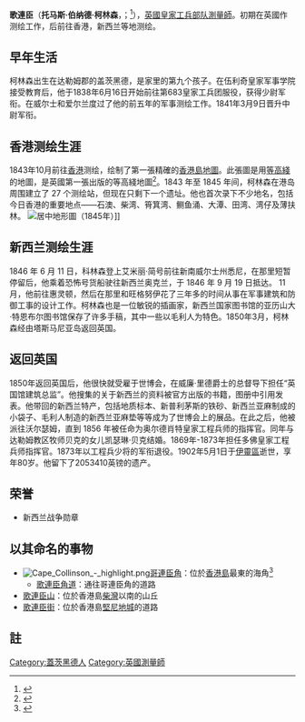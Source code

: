{{refimprove|time=2014-01-27}}
{{Infobox Officeholder
| name =  托马斯·伯纳德·柯林森<br/>Thomas Bernard Collinson
| image = Thomas Bernard Collinson.jpg
| birth_date = {{birth date|df=yes|1821|11|18}}
| birth_place = [[英格蘭|英格蘭]][[達勒姆郡|達勒姆郡]][[蓋茨黑德|蓋茨黑德]]
| death_date = {{Death date and age|df=yes|1902|05|01|1821|11|18}}
| death_place = [[英格蘭|英格蘭]][[倫敦|倫敦]][[伊靈區|伊靈區]][[米德尔塞克斯|米德尔塞克斯]]
| nationality = {{UK}}
}}

'''歌連臣'''（'''托马斯·伯纳德·柯林森'''，{{lang-en|Thomas Bernard Collinson}}；{{bd|1821年|11月18日|1902年|5月1日}}<ref name="cox">{{citation|url=http://members.cox.net/ghgraham/thomascollinson1821.html |title=Thomas Bernard Collinson 1821-1902 |deadurl=yes |archiveurl=https://web.archive.org/web/20081012120742/http://members.cox.net/ghgraham/thomascollinson1821.html |archivedate=2008-10-12 }}</ref>），[[英國皇家工兵部队|英國皇家工兵部队]][[測量師|測量師]]。初期在英國作测绘工作，后前往香港，新西兰等地测绘。

== 早年生活 ==
柯林森出生在达勒姆郡的盖茨黑德，是家里的第九个孩子。在伍利奇皇家军事学院接受教育后，他于1838年6月16日开始前往第683皇家工兵团服役，获得少尉军衔。在威尔士和爱尔兰度过了他的前五年的军事测绘工作。1841年3月9日晋升中尉军衔。

== 香港测绘生涯 ==
1843年10月前往[[香港|香港]]测绘，绘制了第一張精確的[[香港島|香港島]][[地圖|地圖]]。此張圖是用[[等高線|等高綫]]的地圖，是英國第一張出版的等高綫地圖<ref>{{citation|url=https://www.jstor.org/stable/pdf/23902770.pdf?seq=1#page_scan_tab_contents|title=Hong Kong Island Before 1841|author=James Hayes|work=Journal of the Hong Kong Branch of the Royal Asiatic Society Vol. 24 (1984)|date=1984}}</ref>。1843 年至 1845 年间，柯林森在港岛周围建立了 27 个测绘站，但现在只剩下一个遗址。他也首次录下不少地名，包括今日香港的重要地点——石澳、柴湾、筲箕湾、鲗鱼涌、大潭、田湾、湾仔及薄扶林。
[[File:歌連臣上尉繪製的維多利亞港地形圖_Victoria_Harbour_drawn_by_Thomas_Bernard_Collinson,_1845.jpg|居中]]地形圖（1845年）]]

== 新西兰测绘生涯 ==
1846 年 6 月 11 日，科林森登上艾米丽·简号前往新南威尔士州悉尼，在那里短暂停留后，他乘着恐怖号货船驶往新西兰奥克兰，于 1846 年 9 月 19 日抵达。 11月，他前往惠灵顿，然后在那里和旺格努伊花了三年多的时间从事在军事建筑和防御工事的设计工作。柯林森也是一位敏锐的插画家，新西兰国家图书馆的亚历山大·特恩布尔图书馆保存了许多手稿，其中一些以毛利人为特色。1850年3月，柯林森经由塔斯马尼亚岛返回英国。

== 返回英国 ==
1850年返回英国后，他很快就受雇于世博会，在威廉·里德爵士的总督导下担任“英国馆建筑总监”。他搜集的关于新西兰的资料被官方出版的书籍，图册中引用发表。他带回的新西兰特产，包括地质标本、新普利茅斯的铁砂、新西兰亚麻制成的小袋子、毛利人制造的新西兰亚麻垫等等成为了世博会上的展品。在此之后，他被派往沃尔瑟姆，直到 1856 年被任命为奥尔德肖特皇家工程兵师的指挥官。同年与达勒姆教区牧师贝克的女儿凯瑟琳·贝克结婚。1869年-1873年担任多佛皇家工程兵师指挥官。1873年以工程兵少将的军衔退役。1902年5月1日于[[伊靈區|伊靈區]]逝世，享年80岁。他留下了2053410英镑的遗产。

== 荣誉 ==
* 新西兰战争勋章

== 以其命名的事物 ==
*[[File:Cape_Collinson_-_highlight.png|thumb]][[哥連臣角|哥連臣角]]：位於[[香港島|香港島]]最東的海角<ref name="Yanne">{{cite book |last1=Yanne |first1=Andrew |last2=Heller |first2=Gillis |title= Signs of a Colonial Era |publisher= Hong Kong University Press |date=2009 |isbn= 978-9622099449}}</ref> 
**[[歌連臣角道|歌連臣角道]]：通往哥連臣角的道路
*[[歌連臣山|歌連臣山]]：位於香港島[[柴灣|柴灣]]以南的山丘
*[[歌連臣街|歌連臣街]]：位於香港島[[堅尼地城|堅尼地城]]的道路

== 註 ==
{{reflist}}

{{DEFAULTSORT:Collinson, Thomas Bernard}}
[[Category:蓋茨黑德人|Category:蓋茨黑德人]]
[[Category:英國測量師|Category:英國測量師]]